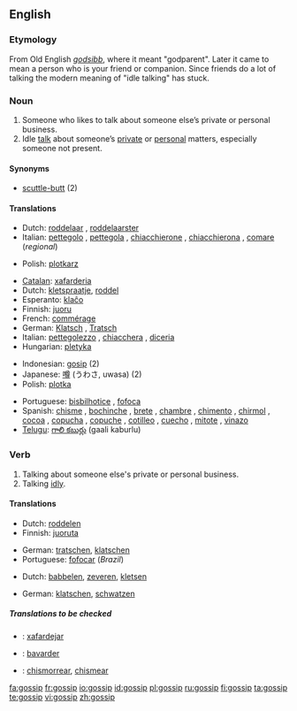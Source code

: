 {{wikipedia|dab=gossip (disambiguation)|gossip}}
==English==

===Etymology===
From Old English ''[[godsibb]]'', where it meant "godparent". Later it came to mean a person who is your friend or companion. Since friends do a lot of talking the modern meaning of "idle talking" has stuck.

===Noun===
{{wikipedia}}
{{en-noun}}

# Someone who likes to talk about someone else’s private or personal business.
# Idle [[talk]] about someone’s [[private]] or [[personal]] matters, especially someone not present.

====Synonyms====
* [[scuttle-butt]] (2)

====Translations====
{{trans-top|person}}
*Dutch: [[roddelaar]] {{m}}, [[roddelaarster]] {{f}}
*Italian: [[pettegolo]] {{m}},  [[pettegola]] {{f}}, [[chiacchierone]] {{m}}, [[chiacchierona]] {{f}}, [[comare]] {{f}} (''regional'')
{{trans-mid}}
*Polish: [[plotkarz]] {{m}}
{{trans-bottom}}

{{trans-top|idle talk}}
*[[Catalan]]: [[xafarderia]] {{f}}
*Dutch: [[kletspraatje]], [[roddel]]
*Esperanto: [[klaĉo]]
*Finnish: [[juoru]]
*French: [[commérage]]
*German: [[Klatsch]] {{m}}, [[Tratsch]] {{m}}
*Italian: [[pettegolezzo]] {{m}}, [[chiacchera]] {{f}}, [[diceria]] {{f}}
*Hungarian: [[pletyka]]

*Indonesian: [[gosip]] (2)
*Japanese: [[噂]] (うわさ, uwasa) (2)
*Polish: [[plotka]] {{f}}
{{trans-mid}}
*Portuguese: [[bisbilhotice]] {{f}},  [[fofoca]] {{f}} {{italbrac|Brazil}}
*Spanish: [[chisme]] {{m}} {{italbrac|especially Latin America}}, [[bochinche]] {{m}} {{italbrac|Colombian Atlantic Coast|Dominican Republic|Panama|Puerto Rico - colloquial}}, [[brete]] {{f}} {{italbrac|Cuba|colloquial}},   [[chambre]] {{m}} {{italbrac|El Salvador|Honduras - colloquial}},  [[chimento]] {{m}} {{italbrac|Argentina|Uruguay - colloquial}}, [[chirmol]] {{m}} {{italbrac|Guatemala|colloquial}}, [[cocoa]] {{f}} {{italbrac|Panama|colloquial}},  [[copucha]] {{f}} {{italbrac|Chile|colloquial}}, [[copuche]] {{f}} {{italbrac|Chile|colloquial}}, [[cotilleo]] {{m}} {{italbrac|Spain}}, [[cuecho]] {{m}} {{italbrac|Nicaragua|colloquial}}, [[mitote]] {{m}} {{italbrac|Mexico|colloquial}}, [[vinazo]] {{m}} {{italbrac|Costa Rica|colloquial}}
*[[Telugu]]: [[గాలి కబుర్లు]] (gaali kaburlu)
{{trans-bottom}}

===Verb===
{{en-verb}}

# Talking about someone else's private or personal business.
# Talking [[idly]].

====Translations====
{{trans-top|Talking about someone else's private or personal business}}
*Dutch: [[roddelen]]
*Finnish: [[juoruta]]
{{trans-mid}}
*German: [[tratschen]], [[klatschen]]
*Portuguese: [[fofocar]] (''Brazil'')
{{trans-bottom}}

{{trans-top|Talking idly}}
*Dutch: [[babbelen]], [[zeveren]], [[kletsen]]
{{trans-mid}}
*German: [[klatschen]], [[schwatzen]]
{{trans-bottom}}

=====Translations to be checked=====
{{checktrans}}
*{{ttbc|Catalan}}: [[xafardejar]]
*{{ttbc|French}}: [[bavarder]]
*{{ttbc|Spanish}}: [[chismorrear]], [[chismear]]

[[fa:gossip]]
[[fr:gossip]]
[[io:gossip]]
[[id:gossip]]
[[pl:gossip]]
[[ru:gossip]]
[[fi:gossip]]
[[ta:gossip]]
[[te:gossip]]
[[vi:gossip]]
[[zh:gossip]]